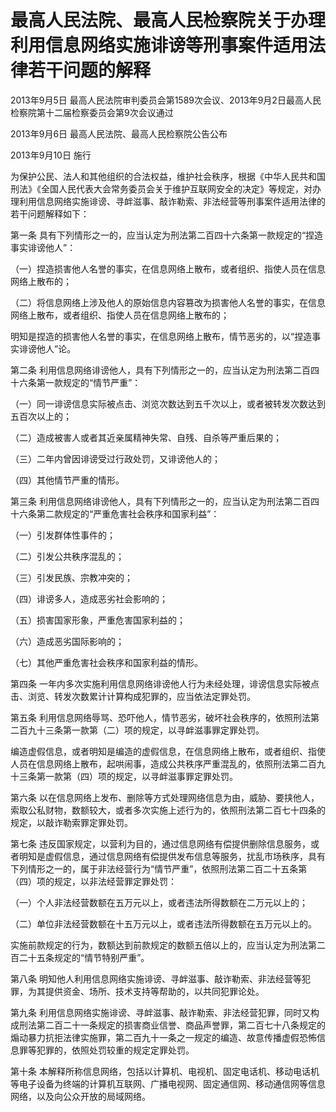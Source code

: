 # 最高人民法院、最高人民检察院关于办理利用信息网络实施诽谤等刑事案件适用法律若干问题的解释

2013年9月5日 最高人民法院审判委员会第1589次会议、2013年9月2日最高人民检察院第十二届检察委员会第9次会议通过

2013年9月6日 最高人民法院、最高人民检察院公告公布

2013年9月10日 施行

  

为保护公民、法人和其他组织的合法权益，维护社会秩序，根据《中华人民共和国刑法》《全国人民代表大会常务委员会关于维护互联网安全的决定》等规定，对办理利用信息网络实施诽谤、寻衅滋事、敲诈勒索、非法经营等刑事案件适用法律的若干问题解释如下：

第一条 具有下列情形之一的，应当认定为刑法第二百四十六条第一款规定的“捏造事实诽谤他人”：

（一）捏造损害他人名誉的事实，在信息网络上散布，或者组织、指使人员在信息网络上散布的；

（二）将信息网络上涉及他人的原始信息内容篡改为损害他人名誉的事实，在信息网络上散布，或者组织、指使人员在信息网络上散布的；

明知是捏造的损害他人名誉的事实，在信息网络上散布，情节恶劣的，以“捏造事实诽谤他人”论。

第二条 利用信息网络诽谤他人，具有下列情形之一的，应当认定为刑法第二百四十六条第一款规定的“情节严重”：

（一）同一诽谤信息实际被点击、浏览次数达到五千次以上，或者被转发次数达到五百次以上的；

（二）造成被害人或者其近亲属精神失常、自残、自杀等严重后果的；

（三）二年内曾因诽谤受过行政处罚，又诽谤他人的；

（四）其他情节严重的情形。

第三条 利用信息网络诽谤他人，具有下列情形之一的，应当认定为刑法第二百四十六条第二款规定的“严重危害社会秩序和国家利益”：

（一）引发群体性事件的；

（二）引发公共秩序混乱的；

（三）引发民族、宗教冲突的；

（四）诽谤多人，造成恶劣社会影响的；

（五）损害国家形象，严重危害国家利益的；

（六）造成恶劣国际影响的；

（七）其他严重危害社会秩序和国家利益的情形。

第四条 一年内多次实施利用信息网络诽谤他人行为未经处理，诽谤信息实际被点击、浏览、转发次数累计计算构成犯罪的，应当依法定罪处罚。

第五条 利用信息网络辱骂、恐吓他人，情节恶劣，破坏社会秩序的，依照刑法第二百九十三条第一款第（二）项的规定，以寻衅滋事罪定罪处罚。

编造虚假信息，或者明知是编造的虚假信息，在信息网络上散布，或者组织、指使人员在信息网络上散布，起哄闹事，造成公共秩序严重混乱的，依照刑法第二百九十三条第一款第（四）项的规定，以寻衅滋事罪定罪处罚。

第六条 以在信息网络上发布、删除等方式处理网络信息为由，威胁、要挟他人，索取公私财物，数额较大，或者多次实施上述行为的，依照刑法第二百七十四条的规定，以敲诈勒索罪定罪处罚。

第七条 违反国家规定，以营利为目的，通过信息网络有偿提供删除信息服务，或者明知是虚假信息，通过信息网络有偿提供发布信息等服务，扰乱市场秩序，具有下列情形之一的，属于非法经营行为“情节严重”，依照刑法第二百二十五条第（四）项的规定，以非法经营罪定罪处罚：

（一）个人非法经营数额在五万元以上，或者违法所得数额在二万元以上的；

（二）单位非法经营数额在十五万元以上，或者违法所得数额在五万元以上的。

实施前款规定的行为，数额达到前款规定的数额五倍以上的，应当认定为刑法第二百二十五条规定的“情节特别严重”。

第八条 明知他人利用信息网络实施诽谤、寻衅滋事、敲诈勒索、非法经营等犯罪，为其提供资金、场所、技术支持等帮助的，以共同犯罪论处。

第九条 利用信息网络实施诽谤、寻衅滋事、敲诈勒索、非法经营犯罪，同时又构成刑法第二百二十一条规定的损害商业信誉、商品声誉罪，第二百七十八条规定的煽动暴力抗拒法律实施罪，第二百九十一条之一规定的编造、故意传播虚假恐怖信息罪等犯罪的，依照处罚较重的规定定罪处罚。

第十条 本解释所称信息网络，包括以计算机、电视机、固定电话机、移动电话机等电子设备为终端的计算机互联网、广播电视网、固定通信网、移动通信网等信息网络，以及向公众开放的局域网络。